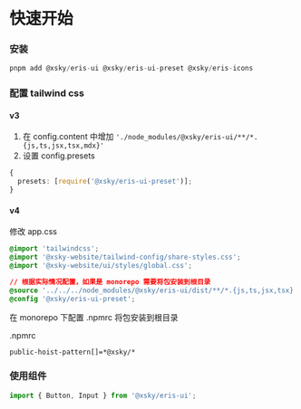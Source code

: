 # 快速开始

### 安装


```javascript
pnpm add @xsky/eris-ui @xsky/eris-ui-preset @xsky/eris-icons
```

### 配置 tailwind css 

#### v3

1. 在 config.content 中增加 `'./node_modules/@xsky/eris-ui/**/*.{js,ts,jsx,tsx,mdx}'`
2. 设置 config.presets

```ts
{
  presets: [require('@xsky/eris-ui-preset')];
}
```

#### v4

修改 app.css
```css
@import 'tailwindcss';
@import '@xsky-website/tailwind-config/share-styles.css';
@import '@xsky-website/ui/styles/global.css';

// 根据实际情况配置，如果是 monorepo 需要将包安装到根目录
@source '../../../node_modules/@xsky/eris-ui/dist/**/*.{js,ts,jsx,tsx}';
@config '@xsky/eris-ui-preset';
```

在 monorepo 下配置 .npmrc 将包安装到根目录

.npmrc
```
public-hoist-pattern[]=*@xsky/*
```


### 使用组件

```ts
import { Button, Input } from '@xsky/eris-ui';
```

